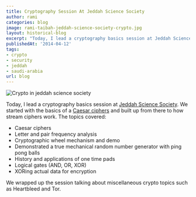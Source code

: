 ```yaml
---
title: Cryptography Session At Jeddah Science Society
author: rami
categories: blog
image: rami-taibah-jeddah-science-society-crypto.jpg
layout: historical-blog
excerpt: "Today, I lead a cryptography basics session at Jeddah Science Society. We started with the basics of a Caesar cipher and built up from there to how stream ciphers work. I convered Caesar ciphers, letter  and pair frequency analysis, crypotographic wheel mechanism demo"
publishedAt: '2014-04-12'
tags:
- crypto
- security
- jeddah
- saudi-arabia
url: blog
---
```


![Crypto in jeddah science society](/assets/images/content/blog/rami-taibah-jeddah-science-society-crypto.jpg)

Today, I lead a cryptography basics session at [Jeddah Science Society](http://thesciencesociety.com/). We started with the basics of a [Caesar ciphers](http://en.wikipedia.org/wiki/Caesar_cipher) and built up from there to how stream ciphers work. The topics covered:

  * Caesar ciphers
  * Letter and pair frequency analysis
  * Cryptographic wheel mechanism and demo
  * Demonstrated a true mechanical random number generator with ping pong balls
  * History and applications of one time pads
  * Logical gates (AND, OR, XOR)
  * XORing actual data for encryption

We wrapped up the session talking about miscellaneous crypto topics such as Heartbleed and Tor.
